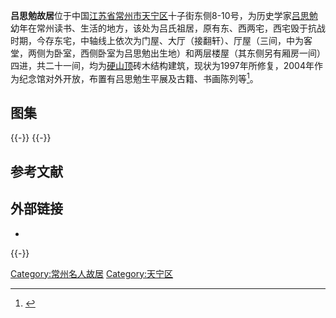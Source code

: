 {{文物保护单位
| 级别 = 省级
| 省区市 = 江苏省
| 图片 = 
| 说明 = 
| 名称 = 吕思勉宅
| 编号 = 711（第七批）
| 分类 = 古建筑
| 时代 = 清
| 所在 = [[常州市|常州市]][[天宁区|天宁区]]
| 登录 = 2011年12月
}}
'''吕思勉故居'''位于中国[[江苏省|江苏省]][[常州市|常州市]][[天宁区|天宁区]]十子街东侧8-10号，为历史学家[[吕思勉|吕思勉]]幼年在常州读书、生活的地方，该处为吕氏祖居，原有东、西两宅，西宅毁于抗战时期，今存东宅，中轴线上依次为门屋、大厅（接翻轩）、厅屋（三间，中为客堂，两侧为卧室，西侧卧室为吕思勉出生地）和两层楼屋（其东侧另有厢房一间）四进，共二十一间，均为[[硬山顶|硬山顶]]砖木结构建筑，现状为1997年所修复，2004年作为纪念馆对外开放，布置有吕思勉生平展及古籍、书画陈列等<ref>{{cite web|url=http://www.czwenwu.cn/mrgjshow.asp?id=733|title=《吕思勉故居》|accessdate=2013-06-25|work=|publisher=常州文物信息网|deadurl=yes|archiveurl=https://web.archive.org/web/20130122023247/http://www.czwenwu.cn/mrgjshow.asp?id=733|archivedate=2013-01-22}}</ref>。
==图集==
{{multiple image
| align  = left
| image1 = Former Residence of Lv Simian 01 2012-04.JPG
| width1 = 240
| caption1 = 第一进门屋外侧
| image2 = Former Residence of Lv Simian 04 2012-04.JPG
| width2 = 240
| caption2 = 第一进门屋内侧
| image3 = Former Residence of Lv Simian 07 2012-04.JPG
| width3 = 240
| caption3 = 第三进厅屋外侧
| image4 = Former Residence of Lv Simian 12 2012-04.JPG
| width4 = 240
| caption4 = 第三进厅屋梁架}}
{{-}}
{{multiple image
| align  = left
| image1 = Former Residence of Lv Simian 15 2012-04.JPG
| width1 = 240
| caption1 = 檐部细节
| image2 = Former Residence of Lv Simian 09 2012-04.JPG
| width2 = 240
| caption2 = 洗砚池
| image3 = Former Residence of Lv Simian 17 2012-04.JPG
| width3 = 240
| caption3 = 花台
| image4 = Former Residence of Lv Simian 10 2012-04.JPG
| width4 = 240
| caption4 = 铺地}}
{{-}}
== 参考文献 ==
{{Reflist}}

== 外部链接 ==
* {{Commons category-inline|Former Residence of Lv Simian}}

{{-}}
{{常州市境内的江苏省文物保护单位}}
{{毗陵呂氏}}

{{DEFAULTSORT:L}}
[[Category:常州名人故居|Category:常州名人故居]]
[[Category:天宁区|Category:天宁区]]

{{江苏小作品}}